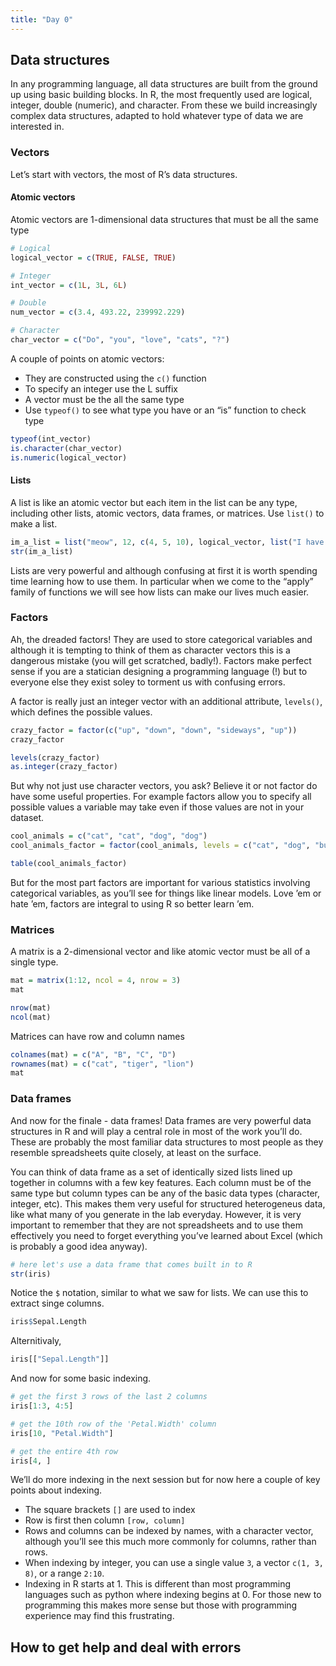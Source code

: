 ```yaml
---
title: "Day 0"
---
```


## Data structures

In any programming language, all data structures are built from the ground up using basic building blocks.  In R, the most frequently used are logical, integer, double (numeric), and character.  From these we build increasingly complex data structures, adapted to hold whatever type of data we are interested in.

### Vectors

Let's start with vectors, the most of R's data structures.

#### Atomic vectors

Atomic vectors are 1-dimensional data structures that must be all the same type

```r
# Logical
logical_vector = c(TRUE, FALSE, TRUE)

# Integer
int_vector = c(1L, 3L, 6L)

# Double
num_vector = c(3.4, 493.22, 239992.229)

# Character
char_vector = c("Do", "you", "love", "cats", "?")

```

A couple of points on atomic vectors:

* They are constructed using the `c()` function
* To specify an integer use the L suffix
* A vector must be the all the same type
* Use `typeof()` to see what type you have or an "is" function to check type

```r
typeof(int_vector)
is.character(char_vector)
is.numeric(logical_vector)
```


#### Lists

A list is like an atomic vector but each item in the list can be any type, including other lists, atomic vectors, data frames, or matrices. Use `list()` to make a list.

```r
im_a_list = list("meow", 12, c(4, 5, 10), logical_vector, list("I have 10 cats", FALSE))
str(im_a_list)
```
Lists are very powerful and although confusing at first it is worth spending time learning how to use them.  In particular when we come to the "apply" family of functions we will see how lists can make our lives much easier.

### Factors

Ah, the dreaded factors!  They are used to store categorical variables and although it is tempting to think of them as character vectors this is a dangerous mistake (you will get scratched, badly!).  Factors make perfect sense if you are a statician designing a programming language (!) but to everyone else they exist soley to torment us with confusing errors.  

A factor is really just an integer vector with an additional attribute, `levels()`, which defines the possible values.

```r
crazy_factor = factor(c("up", "down", "down", "sideways", "up"))
crazy_factor

levels(crazy_factor)
as.integer(crazy_factor)
```
But why not just use character vectors, you ask?  Believe it or not factor do have some useful properties.  For example factors allow you to specify all possible values a variable may take even if those values are not in your dataset.

```r
cool_animals = c("cat", "cat", "dog", "dog")
cool_animals_factor = factor(cool_animals, levels = c("cat", "dog", "bunny"))

table(cool_animals_factor)

```

But for the most part factors are important for various statistics involving categorical variables, as you'll see for things like linear models.  Love 'em or hate 'em, factors are integral to using R so better learn 'em.

### Matrices

A matrix is a 2-dimensional vector and like atomic vector must be all of a single type.

```r
mat = matrix(1:12, ncol = 4, nrow = 3)
mat

nrow(mat)
ncol(mat)
```

Matrices can have row and column names

```r
colnames(mat) = c("A", "B", "C", "D")
rownames(mat) = c("cat", "tiger", "lion")
mat
```


### Data frames

And now for the finale - data frames!  Data frames are very powerful data structures in R and will play a central role in most of the work you'll do.  These are probably the most familiar data structures to most people as they resemble spreadsheets quite closely, at least on the surface.

You can think of data frame as a set of identically sized lists lined up together in columns with a few key features.  Each column must be of the same type but column types can be any of the basic data types (character, integer, etc).  This makes them very useful for structured heterogeneus data, like what many of you generate in the lab everyday.  However, it is very important to remember that they are not spreadsheets and to use them effectively you need to forget everything you've learned about Excel (which is probably a good idea anyway).

```r
# here let's use a data frame that comes built in to R
str(iris)
```

Notice the `$` notation, similar to what we saw for lists.  We can use this to extract singe columns.


```r
iris$Sepal.Length
```

Alternitivaly,

```r
iris[["Sepal.Length"]]
```

And now for some basic indexing.

```r
# get the first 3 rows of the last 2 columns
iris[1:3, 4:5]

# get the 10th row of the 'Petal.Width' column
iris[10, "Petal.Width"]

# get the entire 4th row
iris[4, ]
```

We'll do more indexing in the next session but for now here a couple of key points about indexing.  

* The square brackets `[]` are used to index
* Row is first then column `[row, column]`
* Rows and columns can be indexed by names, with a character vector, although you'll see this much more commonly for columns, rather than rows.
* When indexing by integer, you can use a single value `3`, a vector `c(1, 3, 8)`, or a range `2:10`.
* Indexing in R starts at 1.  This is different than most programming languages such as python where indexing begins at 0.  For those new to programming this makes more sense but those with programming experience may find this frustrating.


## How to get help and deal with errors

